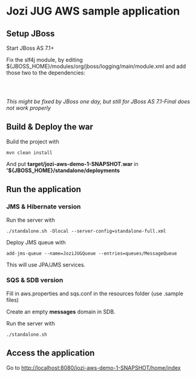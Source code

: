 = Jozi JUG AWS sample application =

== Setup JBoss ==
Start JBoss AS 7.1+

Fix the slf4j module, by editing ${JBOSS_HOME}/modules/org/jboss/logging/main/module.xml and add those two to the dependencies:

    <module name="org.apache.log4j"/>
    <module name="org.slf4j"/>

'' This might be fixed by JBoss one day, but still for JBoss AS 7.1-Final does not work properly''

== Build & Deploy the war ==

Build the project with

 mvn clean install

And put '''target/jozi-aws-demo-1-SNAPSHOT.war''' in ''''${JBOSS_HOME}/standalone/deployments'''

== Run the application ==

=== JMS & Hibernate version ===

Run the server with

 ./standalone.sh -Dlocal --server-config=standalone-full.xml

Deploy JMS queue with

 add-jms-queue --name=JoziJUGQueue --entries=queues/MessageQueue

This will use JPA/JMS services.

=== SQS & SDB version ===

Fill in aws.properties and sqs.conf in the resources folder (use .sample files)

Create an empty '''messages''' domain in SDB.

Run the server with

 ./standalone.sh

== Access the application ==

Go to [http://localhost:8080/jozi-aws-demo-1-SNAPSHOT/home/index http://localhost:8080/jozi-aws-demo-1-SNAPSHOT/home/index]
